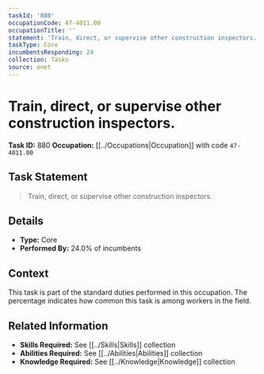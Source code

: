```yaml
---
taskId: '880'
occupationCode: 47-4011.00
occupationTitle: ''
statement: 'Train, direct, or supervise other construction inspectors.'
taskType: Core
incumbentsResponding: 24
collection: Tasks
source: onet
---
```

# Train, direct, or supervise other construction inspectors.

**Task ID:** 880
**Occupation:** [[../Occupations|Occupation]] with code `47-4011.00`

## Task Statement

> Train, direct, or supervise other construction inspectors.

## Details

- **Type:** Core
- **Performed By:** 24.0% of incumbents

## Context

This task is part of the standard duties performed in this occupation. The percentage indicates how common this task is among workers in the field.

## Related Information

- **Skills Required:** See [[../Skills|Skills]] collection
- **Abilities Required:** See [[../Abilities|Abilities]] collection
- **Knowledge Required:** See [[../Knowledge|Knowledge]] collection
